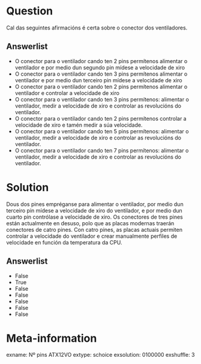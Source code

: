Question
========
Cal das seguintes afirmacións é certa sobre o conector dos ventiladores. 


Answerlist
----------
*  O conector para o ventilador cando ten 2 pins permítenos alimentar o ventilador e por medio dun segundo pin mídese a velocidade de xiro
*  O conector para o ventilador cando ten 3 pins permítenos alimentar o ventilador e por medio dun terceiro pin mídese a velocidade de xiro
*  O conector para o ventilador cando ten 2 pins permítenos alimentar o ventilador e controlar a  velocidade de xiro
*  O conector para o ventilador cando ten 3 pins permítenos: alimentar o ventilador, medir a velocidade de xiro e controlar as revolucións do ventilador.
*  O conector para o ventilador cando ten 2 pins permítenos controlar a velocidade de xiro e tamén medir a súa velocidade.  
*  O conector para o ventilador cando ten 5 pins permítenos: alimentar o ventilador, medir a velocidade de xiro e controlar as revolucións do ventilador.
*  O conector para o ventilador cando ten 7 pins permítenos: alimentar o ventilador, medir a velocidade de xiro e controlar as revolucións do ventilador.

Solution
========
Dous dos pines empréganse para alimentar o ventilador, por medio dun terceiro pin mídese a velocidade de xiro do ventilador, e por medio dun cuarto pin contrólase a velocidade de xiro. Os conectores de tres pines están actualmente en desuso, polo que as placas modernas traerán conectores de catro pines. Con catro pines, as placas actuais permiten controlar a velocidade do ventilador e crear manualmente perfiles de velocidade en función da temperatura da CPU.

Answerlist
----------
* False
* True
* False
* False
* False
* False
* False


Meta-information
================
exname: Nº pins ATX12VO
extype: schoice
exsolution: 0100000
exshuffle: 3
